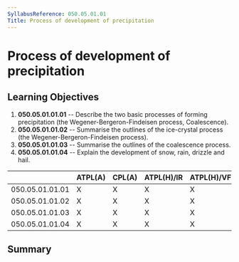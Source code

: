 ```yaml
---
SyllabusReference: 050.05.01.01
Title: Process of development of precipitation
---
```


# Process of development of precipitation

## Learning Objectives

1.  **050.05.01.01.01** -- Describe the two basic processes of forming
    precipitation (the Wegener-Bergeron-Findeisen process, Coalescence).
2.  **050.05.01.01.02** -- Summarise the outlines of the ice-crystal process
    (the Wegener-Bergeron-Findeisen process).
3.  **050.05.01.01.03** -- Summarise the outlines of the coalescence process.
4.  **050.05.01.01.04** -- Explain the development of snow, rain, drizzle and
    hail.

|                 | ATPL(A) | CPL(A) | ATPL(H)/IR | ATPL(H)/VFR | CPL(H) | IR  | CBIR(A) |
| --------------- | ------- | ------ | ---------- | ----------- | ------ | --- | ------- |
| 050.05.01.01.01 | X       | X      | X          | X           | X      | X   | X       |
| 050.05.01.01.02 | X       | X      | X          | X           | X      | X   | X       |
| 050.05.01.01.03 | X       | X      | X          | X           | X      | X   | X       |
| 050.05.01.01.04 | X       | X      | X          | X           | X      | X   | X       |

## Summary

